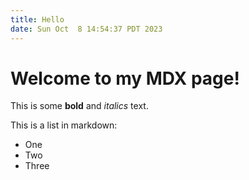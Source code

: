 ```yaml
---
title: Hello
date: Sun Oct  8 14:54:37 PDT 2023
---
```


# Welcome to my MDX page!

This is some **bold** and _italics_ text.

This is a list in markdown:

- One
- Two
- Three
